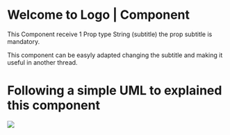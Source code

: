 
# Welcome to Logo | Component

This Component receive 1 Prop type String (subtitle) the prop subtitle is mandatory.

This component can be easyly adapted changing the subtitle and making it useful in another thread.

# Following a simple UML to explained this component

<div>
  <img src={UML} />
</div>
